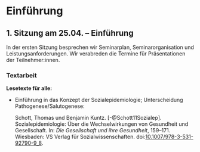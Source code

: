 # Einführung {.unnumbered}

## 1. Sitzung am 25.04. -- Einführung {.unnumbered}

In der ersten Sitzung besprechen wir Seminarplan, Seminarorganisation und Leistungsanforderungen. Wir verabreden die Termine für Präsentationen der Teilnehmer:innen.


### Textarbeit {.unnumbered}

**Lesetexte für alle:**

- Einführung in das Konzept der Sozialepidemiologie; Unterscheidung Pathogenese/Salutogenese:

    Schott, Thomas und Benjamin Kuntz. [-@Schott11Sozialep]. Sozialepidemiologie: Über die Wechselwirkungen von Gesundheit und Gesellschaft. In: *Die Gesellschaft und ihre Gesundheit*, 159--171. Wiesbaden: VS Verlag für Sozialwissenschaften. doi:[10.1007/978-3-531-92790-9_8](https://doi.org/10.1007/978-3-531-92790-9_8).
